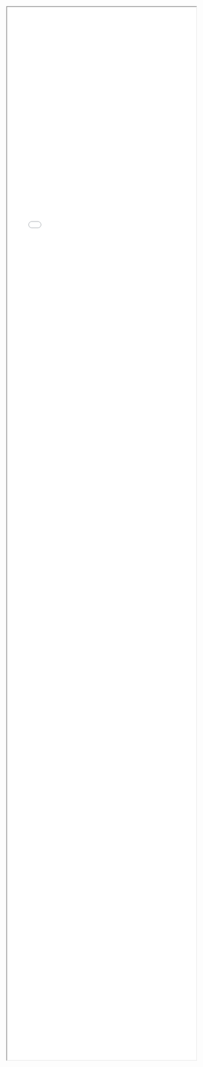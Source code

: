<iframe style="width:100%; height: 70vh;" src="html/map_liverpool_2016_residence_pct.html" title="Map"></iframe>
